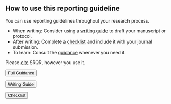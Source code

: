 ## How to use this reporting guideline {#how-to-use}

You can use <span class="defined" data-bs-toggle="offcanvas" href="#reportingGuidelines" aria-controls="offcanvasExample" role="button">reporting guidelines</span> throughout your research process. 

* When writing: Consider using a [writing guide](#downloads) to draft your manuscript or protocol.
* After writing: Complete a [checklist](#downloads) and include it with your journal submission.
* To learn: Consult the [guidance](#summary) whenever you need it.

Please [cite](#citation) SRQR, however you use it.

::: {.grid #downloads}
::: { .g-col-12 .g-col-md-4}
<a href="#summary"><button type="button" class="btn btn-primary btn-action btn-lg width-100">Full Guidance</button></a>
:::

::: { .g-col-12 .g-col-md-4}
<a href="./ID_writing_guide.docx"><button type="button" class="btn btn-primary btn-action btn-lg width-100">Writing Guide</button></a>
:::

::: { .g-col-12 .g-col-md-4}
<a href="./ID_checklist.docx"><button type="button" class="btn btn-primary btn-action btn-lg width-100">Checklist</button></a>
:::
:::

